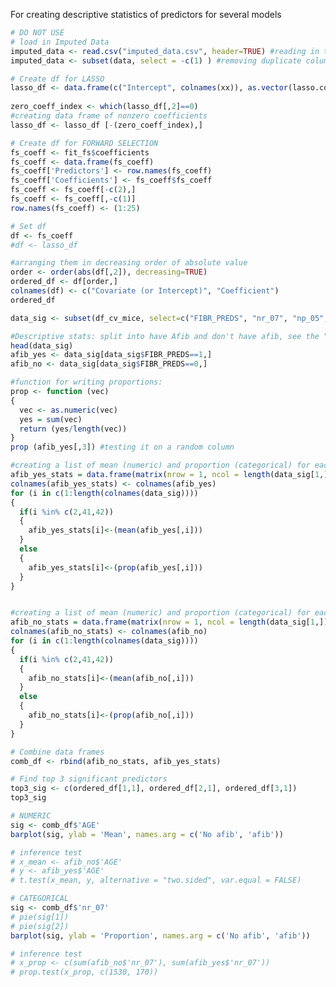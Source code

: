 For creating descriptive statistics of predictors for several models

```r
# DO NOT USE
# load in Imputed Data
imputed_data <- read.csv("imputed_data.csv", header=TRUE) #reading in the data
imputed_data <- subset(data, select = -c(1) ) #removing duplicate column
```

```r
# Create df for LASSO
lasso_df <- data.frame(c("Intercept", colnames(xx)), as.vector(lasso.coef)) #coefficients
 
zero_coeff_index <- which(lasso_df[,2]==0)
#creating data frame of nonzero coefficients
lasso_df <- lasso_df [-(zero_coeff_index),]
```

```r
# Create df for FORWARD SELECTION
fs_coeff <- fit_fs$coefficients
fs_coeff <- data.frame(fs_coeff)
fs_coeff['Predictors'] <- row.names(fs_coeff)
fs_coeff['Coefficients'] <- fs_coeff$fs_coeff
fs_coeff <- fs_coeff[-c(2),]
fs_coeff <- fs_coeff[,-c(1)]
row.names(fs_coeff) <- (1:25)
```

```r
# Set df
df <- fs_coeff
#df <- lasso_df
```

```r
#arranging them in decreasing order of absolute value
order <- order(abs(df[,2]), decreasing=TRUE) 
ordered_df <- df[order,]
colnames(df) <- c("Covariate (or Intercept)", "Coefficient")
ordered_df
```

```r
data_sig <- subset(df_cv_mice, select=c("FIBR_PREDS", "nr_07", "np_05", "NOT_NA_1_n", "n_r_ecg_p_06", "ritm_ecg_p_04", "K_SH_POST", "nr_03", "ant_im", "nr_11", "n_r_ecg_p_01", "NOT_NA_1_n", "ritm_ecg_p_08", "zab_leg_01", "NOT_NA_KB", "ant_im", "ant_im", "NOT_NA_1_n", "SEX", "LID_S_n", "IBS_POST", "NOT_NA_1_n", "IBS_POST", "ant_im", "AGE"))

#Descriptive stats: split into have Afib and don't have afib, see the "mode" for each
head(data_sig)
afib_yes <- data_sig[data_sig$FIBR_PREDS==1,]
afib_no <- data_sig[data_sig$FIBR_PREDS==0,]
```

```r
#function for writing proportions:
prop <- function (vec)
{
  vec <- as.numeric(vec)
  yes = sum(vec)
  return (yes/length(vec))
}
prop (afib_yes[,3]) #testing it on a random column

#creating a list of mean (numeric) and proportion (categorical) for each of the variables in afib_yes
afib_yes_stats = data.frame(matrix(nrow = 1, ncol = length(data_sig[1,])))  #empty matrix to include the desired descriptive stats for each covariate
colnames(afib_yes_stats) <- colnames(afib_yes)
for (i in c(1:length(colnames(data_sig))))
{
  if(i %in% c(2,41,42))
  {
    afib_yes_stats[i]<-(mean(afib_yes[,i]))
  }
  else
  {
    afib_yes_stats[i]<-(prop(afib_yes[,i]))  
  }
}


#creating a list of mean (numeric) and proportion (categorical) for each of the variables in afib_yes
afib_no_stats = data.frame(matrix(nrow = 1, ncol = length(data_sig[1,])))  #empty matrix to include the desired descriptive stats for each covariate
colnames(afib_no_stats) <- colnames(afib_no)
for (i in c(1:length(colnames(data_sig))))
{
  if(i %in% c(2,41,42))
  {
    afib_no_stats[i]<-(mean(afib_no[,i]))
  }
  else
  {
    afib_no_stats[i]<-(prop(afib_no[,i]))  
  }
}
```

```r
# Combine data frames
comb_df <- rbind(afib_no_stats, afib_yes_stats)

# Find top 3 significant predictors
top3_sig <- c(ordered_df[1,1], ordered_df[2,1], ordered_df[3,1])
top3_sig
```

```r
# NUMERIC
sig <- comb_df$'AGE'
barplot(sig, ylab = 'Mean', names.arg = c('No afib', 'afib'))

# inference test
# x_mean <- afib_no$'AGE'
# y <- afib_yes$'AGE'
# t.test(x_mean, y, alternative = "two.sided", var.equal = FALSE)
```

```r
# CATEGORICAL
sig <- comb_df$'nr_07'
# pie(sig[1])
# pie(sig[2])
barplot(sig, ylab = 'Proportion', names.arg = c('No afib', 'afib'))

# inference test
# x_prop <- c(sum(afib_no$'nr_07'), sum(afib_yes$'nr_07'))
# prop.test(x_prop, c(1530, 170))
```

